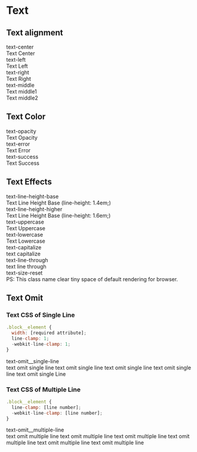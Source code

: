 
<Meta title="Utilities/Text" />

<style>{`
.text-sb__card {
  font-family: "Open Sans", Helvetica, Arial, sans-serif;
  border-radius: 4px;
  background: #FFFFFF;
  box-shadow: rgba(0,0,0,0.10) 0 1px 3px 0;
  border: 1px solid rgba(0,0,0,.1);
  margin: 25px 0 40px;
  padding: 30px 20px;
}

.text-sb__item {
  margin-bottom: 20px;
}

.text-sb__label {
  display: inline-block;
  vertical-align: top;
  width: 320px;
  color: #8d90a1;
  font-family: "Open Sans", Helvetica, Arial, sans-serif;
}

.text-sb__content {
  display: inline-block;
  font-family: "Open Sans", Helvetica, Arial, sans-serif;
  font-size: 14px;
}

.text-sb__single-line {
  width: 400px;
  line-clamp: 1;    
  -webkit-line-clamp: 1;
}

.text-sb__multiple-line {
  width: 400px;
  line-clamp: 2;    
  -webkit-line-clamp: 2;
}
`}</style>

# Text

## Text alignment
<div class="text-sb__card">
  <div class="text-sb__item flex flex-middle">
    <label class="text-sb__label">text-center</label>
    <div class="text-center" style={{width: '100%'}}>Text Center</div>
  </div>
  <div class="text-sb__item flex flex-middle">
    <label class="text-sb__label">text-left</label>
    <div class="text-left" style={{width: '100%'}}>Text Left</div>
  </div>
  <div class="text-sb__item flex flex-middle">
    <label class="text-sb__label">text-right</label>
    <div class="text-right" style={{width: '100%'}}>Text Right</div>
  </div>
  <div class="text-sb__item flex flex-middle">
    <label class="text-sb__label">text-middle</label>
    <div style={{width: '100%'}}>
      <div className="text-middle" style={{display: 'inline-block'}}>Text middle1</div>
      <div className="text-middle" style={{display: 'inline-block'}}>Text middle2</div>
    </div>
  </div>
</div>


## Text Color

<div class="text-sb__card">
  <div class="text-sb__item">
    <label class="text-sb__label">text-opacity</label>
    <div class="text-sb__content text-opacity">Text Opacity</div>
  </div>
  <div class="text-sb__item">
    <label class="text-sb__label">text-error</label>
    <div class="text-sb__content text-error">Text Error</div>
  </div>
  <div class="text-sb__item">
    <label class="text-sb__label">text-success</label>
    <div class="text-sb__content text-success">Text Success</div>
  </div>
</div>


## Text Effects

<div class="text-sb__card">
  <div class="text-sb__item">
    <label class="text-sb__label">text-line-height-base</label>
    <div class="text-sb__content text-line-height-base">Text Line Height Base (line-height: 1.4em;)</div>
  </div>
  <div class="text-sb__item">
    <label class="text-sb__label">text-line-height-higher</label>
    <div class="text-sb__content text-line-height-higher">Text Line Height Base (line-height: 1.6em;)</div>
  </div>
  <div class="text-sb__item">
    <label class="text-sb__label">text-uppercase</label>
    <div class="text-sb__content text-uppercase">Text Uppercase</div>
  </div>
  <div class="text-sb__item">
    <label class="text-sb__label">text-lowercase</label>
    <div class="text-sb__content text-lowercase">Text Lowercase</div>
  </div>
  <div class="text-sb__item">
    <label class="text-sb__label">text-capitalize</label>
    <div class="text-sb__content text-capitalize">text capitalize</div>
  </div>
  <div class="text-sb__item">
    <label class="text-sb__label">text-line-through</label>
    <div class="text-sb__content text-line-through">text line through</div>
  </div>
  <div class="text-sb__item">
    <label class="text-sb__label">text-size-reset</label>
    <div class="text-sb__content">PS: This class name clear tiny space of default rendering for browser.</div>
  </div>
</div>


## Text Omit

### 
### Text CSS of Single Line
```js live=true
.block__element {
  width: [required attribute];
  line-clamp: 1;
  -webkit-line-clamp: 1;
}
```

<div class="text-sb__card">
  <div class="text-sb__item">
    <label class="text-sb__label">text-omit__single-line</label>
    <div class="text-sb__content">
      <div class="text-omit__single-line text-sb__single-line">text omit single line text omit single line text omit single line text omit single line text omit single Line</div>
    </div>
  </div>
</div>

### Text CSS of Multiple Line
```js live=true
.block__element {
  line-clamp: [line number];
  -webkit-line-clamp: [line number];
}
```
<div class="text-sb__card">
  <div class="text-sb__item">
    <label class="text-sb__label">text-omit__multiple-line</label>
    <div class="text-sb__content">
      <div class="text-omit__multiple-line text-sb__multiple-line">text omit multiple line text omit multiple line text omit multiple line text omit multiple line text omit multiple line text omit multiple line</div>
    </div>
  </div>
</div>